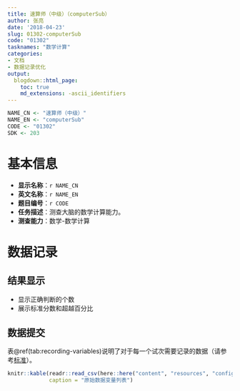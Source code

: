 ```yaml
---
title: 速算师（中级）（computerSub）
author: 张亮
date: '2018-04-23'
slug: 01302-computerSub
code: "01302"
tasknames: "数学计算"
categories:
- 文档
- 数据记录优化
output:
  blogdown::html_page:
    toc: true
    md_extensions: -ascii_identifiers
---
```


```r
NAME_CN <- "速算师（中级）"
NAME_EN <- "computerSub"
CODE <- "01302"
SDK <- 203
```

# 基本信息

* **显示名称**：`r NAME_CN`
* **英文名称**：`r NAME_EN`
* **题目编号**：`r CODE`
* **任务描述**：测查大脑的数学计算能力。
* **测查能力**：数学-数学计算

# 数据记录

## 结果显示

+ 显示正确判断的个数
+ 展示标准分数和超越百分比

## 数据提交

表\@ref(tab:recording-variables)说明了对于每一个试次需要记录的数据（请参考[标准](`r blogdown::shortcode("relref", "standard")`)）。

```r
knitr::kable(readr::read_csv(here::here("content", "resources", "config", NAME_EN, "recs.csv")),
             caption = "原始数据变量列表")
```
